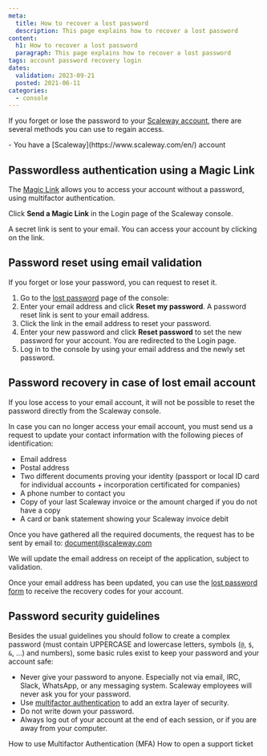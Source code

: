 ```yaml
---
meta:
  title: How to recover a lost password
  description: This page explains how to recover a lost password
content:
  h1: How to recover a lost password
  paragraph: This page explains how to recover a lost password
tags: account password recovery login
dates:
  validation: 2023-09-21
  posted: 2021-06-11
categories:
  - console
---
```


If you forget or lose the password to your [Scaleway account](https://console.scaleway.com), there are several methods you can use to regain access.

<Message type="requirement">
  - You have a [Scaleway](https://www.scaleway.com/en/) account
</Message>

## Passwordless authentication using a Magic Link

The [Magic Link](/console/account/how-to/sign-in-with-magic-link/) allows you to access your account without a password, using multifactor authentication.

Click **Send a Magic Link** in the Login page of the Scaleway console.

<Lightbox src="scaleway-send-a-magic-link.webp" />

A secret link is sent to your email. You can access your account by clicking on the link.

## Password reset using email validation

If you forget or lose your password, you can request to reset it.

1. Go to the [lost password](https://console.scaleway.com/forgot-password/) page of the console:
    <Lightbox src="scaleway-forgotten-password-screen.webp" />
2. Enter your email address and click **Reset my password**. A password reset link is sent to your email address.
3. Click the link in the email address to reset your password.
4. Enter your new password and click **Reset password** to set the new password for your account. You are redirected to the Login page.
    <Lightbox src="scaleway-password-reset.webp" />
5. Log in to the console by using your email address and the newly set password.

## Password recovery in case of lost email account

If you lose access to your email account, it will not be possible to reset the password directly from the Scaleway console.

In case you can no longer access your email account, you must send us a request to update your contact information with the following pieces of identification:

* Email address
* Postal address
* Two different documents proving your identity (passport or local ID card for individual accounts + incorporation certificated for companies)
* A phone number to contact you
* Copy of your last Scaleway invoice or the amount charged if you do not have a copy
* A card or bank statement showing your Scaleway invoice debit

Once you have gathered all the required documents, the request has to be sent by email to: [document@scaleway.com](mailto:document@scaleway.com)

We will update the email address on receipt of the application, subject to validation.

Once your email address has been updated, you can use the [lost password form](https://console.scaleway.com/forgot-password) to receive the recovery codes for your account.

## Password security guidelines

Besides the usual guidelines you should follow to create a complex password (must contain UPPERCASE and lowercase letters, symbols (`@`, `$`, `&`, …) and numbers), some basic rules exist to keep your password and your account safe:

  - Never give your password to anyone. Especially not via email, IRC, Slack, WhatsApp, or any messaging system. Scaleway employees will never ask you for your password.
  - Use [multifactor authentication](https://console.scaleway.com/account/profile) to add an extra layer of security.
  - Do not write down your password.
  - Always log out of your account at the end of each session, or if you are away from your computer.


<Navigation title="See Also">
  <PreviousButton to="/console/account/how-to/use-2fa">How to use Multifactor Authentication (MFA)</PreviousButton>
  <NextButton to="/console/account/how-to/open-a-support-ticket/">How to open a support ticket</NextButton>
</Navigation>
